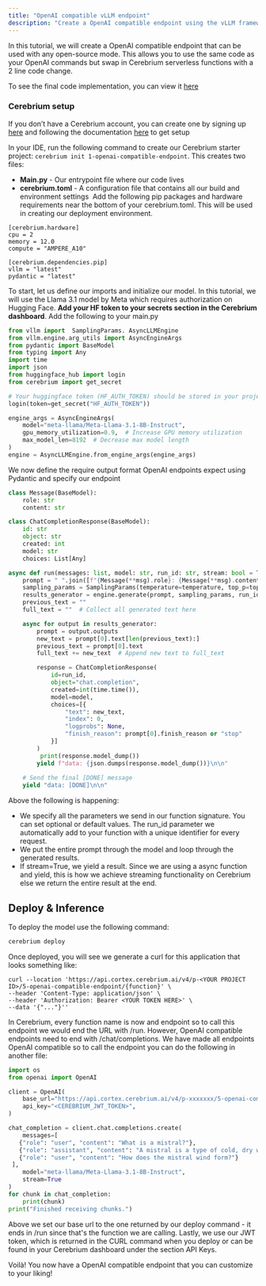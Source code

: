 ```yaml
---
title: "OpenAI compatible vLLM endpoint"
description: "Create a OpenAI compatible endpoint using the vLLM framework"
---
```


In this tutorial, we will create a OpenAI compatible endpoint that can be used with any open-source mode. This allows you to use the same code as your OpenAI commands but swap
in Cerebrium serverless functions with a 2 line code change.

To see the final code implementation, you can view it [here](https://github.com/CerebriumAI/examples/tree/master/5-large-language-models/1-openai-compatible-endpoint)

### Cerebrium setup

If you don’t have a Cerebrium account, you can create one by signing up [here](https://dashboard.cerebrium.ai/register) and following the documentation [here](https://docs.cerebrium.ai/cerebrium/getting-started/installation) to get setup

In your IDE, run the following command to create our Cerebrium starter project: `cerebrium init 1-openai-compatible-endpoint`. This creates two files:

- **Main.py** - Our entrypoint file where our code lives
- **cerebrium.toml** - A configuration file that contains all our build and environment settings
  ‍
  Add the following pip packages and hardware requirements near the bottom of your cerebrium.toml. This will be used in creating our deployment environment.

```
[cerebrium.hardware]
cpu = 2
memory = 12.0
compute = "AMPERE_A10"

[cerebrium.dependencies.pip]
vllm = "latest"
pydantic = "latest"
```

To start, let us define our imports and initialize our model. In this tutorial, we will use the Llama 3.1 model by Meta which requires authorization on Hugging Face. <b>Add your HF token
to your secrets section in the Cerebrium dashboard</b>. Add the following to your main.py

```python
from vllm import  SamplingParams. AsyncLLMEngine
from vllm.engine.arg_utils import AsyncEngineArgs
from pydantic import BaseModel
from typing import Any
import time
import json
from huggingface_hub import login
from cerebrium import get_secret

# Your huggingface token (HF_AUTH_TOKEN) should be stored in your project secrets on your dashboard
login(token=get_secret("HF_AUTH_TOKEN"))

engine_args = AsyncEngineArgs(
    model="meta-llama/Meta-Llama-3.1-8B-Instruct",
    gpu_memory_utilization=0.9,  # Increase GPU memory utilization
    max_model_len=8192  # Decrease max model length
)
engine = AsyncLLMEngine.from_engine_args(engine_args)
```

We now define the require output format OpenAI endpoints expect using Pydantic and specify our endpoint

```python
class Message(BaseModel):
    role: str
    content: str

class ChatCompletionResponse(BaseModel):
    id: str
    object: str
    created: int
    model: str
    choices: List[Any]

async def run(messages: list, model: str, run_id: str, stream: bool = True, temperature: float = 0.8, top_p: float = 0.95):
    prompt = " ".join([f"{Message(**msg).role}: {Message(**msg).content}" for msg in messages])
    sampling_params = SamplingParams(temperature=temperature, top_p=top_p)
    results_generator = engine.generate(prompt, sampling_params, run_id)
    previous_text = ""
    full_text = ""  # Collect all generated text here

    async for output in results_generator:
        prompt = output.outputs
        new_text = prompt[0].text[len(previous_text):]
        previous_text = prompt[0].text
        full_text += new_text  # Append new text to full_text

        response = ChatCompletionResponse(
            id=run_id,
            object="chat.completion",
            created=int(time.time()),
            model=model,
            choices=[{
                "text": new_text,
                "index": 0,
                "logprobs": None,
                "finish_reason": prompt[0].finish_reason or "stop"
            }]
        )
         print(response.model_dump())
        yield f"data: {json.dumps(response.model_dump())}\n\n"
    
    # Send the final [DONE] message
    yield "data: [DONE]\n\n"
```

Above the following is happening:

- We specify all the parameters we send in our function signature. You can set optional or default values. The run_id parameter we automatically add to your function with a unique identifier for every request.
- We put the entire prompt through the model and loop through the generated results.
- If stream=True, we yield a result. Since we are using a async function and yield, this is how we achieve streaming functionality on Cerebrium else we return the entire result at the end.

## Deploy & Inference

To deploy the model use the following command:

```bash
cerebrium deploy
```

Once deployed, you will see we generate a curl for this application that looks something like:

```curl
curl --location 'https://api.cortex.cerebrium.ai/v4/p-<YOUR PROJECT ID>/5-openai-compatible-endpoint/{function}' \
--header 'Content-Type: application/json' \
--header 'Authorization: Bearer <YOUR TOKEN HERE>' \
--data '{"..."}''
```

In Cerebrium, every function name is now and endpoint so to call this endpoint we would end the URL with /run. However, OpenAI compatible endpoints need to end with /chat/completions.
We have made all endpoints OpenAI compatible so to call the endpoint you can do the following in another file:

```python
import os
from openai import OpenAI

client = OpenAI(
    base_url="https://api.cortex.cerebrium.ai/v4/p-xxxxxxx/5-openai-compatible-endpoint/run",
    api_key="<CEREBRIUM_JWT_TOKEN>",
)

chat_completion = client.chat.completions.create(
    messages=[
   {"role": "user", "content": "What is a mistral?"},
   {"role": "assistant", "content": "A mistral is a type of cold, dry wind that blows across the southern slopes of the Alps from the Valais region of Switzerland into the Ligurian Sea near Genoa. It is known for its strong and steady gusts, sometimes reaching up to 60 miles per hour."},
   {"role": "user", "content": "How does the mistral wind form?"}
 ],
    model="meta-llama/Meta-Llama-3.1-8B-Instruct",
    stream=True
)
for chunk in chat_completion:
    print(chunk)
print("Finished receiving chunks.")
```

Above we set our base url to the one returned by our deploy command - it ends in /run since that's the function we are calling. Lastly, we use our JWT token, which is returned in the
CURL command when you deploy or can be found in your Cerebrium dashboard under the section API Keys.

Voilà! You now have a OpenAI compatible endpoint that you can customize to your liking!
